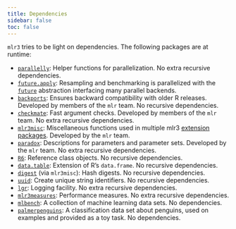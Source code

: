 ```yaml
---
title: Dependencies
sidebar: false
toc: false
---
```


`mlr3` tries to be light on dependencies.
The following packages are at runtime:

*   [`parallelly`](https://cran.r-project.org/package=parallelly):
    Helper functions for parallelization. No extra recursive
    dependencies.
*   [`future.apply`](https://cran.r-project.org/package=future.apply):
    Resampling and benchmarking is parallelized with the
    [`future`](https://cran.r-project.org/package=future)
    abstraction interfacing many parallel backends.
*   [`backports`](https://cran.r-project.org/package=backports):
    Ensures backward compatibility with older R releases. Developed
    by members of the `mlr` team. No recursive dependencies.
*   [`checkmate`](https://cran.r-project.org/package=checkmate):
    Fast argument checks. Developed by members of the `mlr` team. No
    extra recursive dependencies.
*   [`mlr3misc`](https://cran.r-project.org/package=mlr3misc):
    Miscellaneous functions used in multiple mlr3 [extension
    packages](https://mlr-org.com/ecosystem.html). Developed by the
    `mlr` team.
*   [`paradox`](https://cran.r-project.org/package=paradox):
    Descriptions for parameters and parameter sets. Developed by the
    `mlr` team. No extra recursive dependencies.
*   [`R6`](https://cran.r-project.org/package=R6): Reference class
    objects. No recursive dependencies.
*   [`data.table`](https://cran.r-project.org/package=data.table):
    Extension of R’s `data.frame`. No recursive dependencies.
*   [`digest`](https://cran.r-project.org/package=digest) (via
    `mlr3misc`): Hash digests. No recursive dependencies.
*   [`uuid`](https://cran.r-project.org/package=uuid): Create unique
    string identifiers. No recursive dependencies.
*   [`lgr`](https://cran.r-project.org/package=lgr): Logging
    facility. No extra recursive dependencies.
*   [`mlr3measures`](https://cran.r-project.org/package=mlr3measures):
    Performance measures. No extra recursive dependencies.
*   [`mlbench`](https://cran.r-project.org/package=mlbench): A
    collection of machine learning data sets. No dependencies.
*   [`palmerpenguins`](https://cran.r-project.org/package=palmerpenguins):
    A classification data set about penguins, used on examples and
    provided as a toy task. No dependencies.
